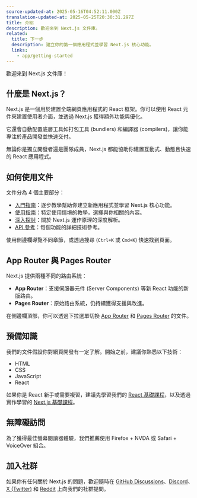 ```yaml
---
source-updated-at: 2025-05-16T04:52:11.000Z
translation-updated-at: 2025-05-25T20:30:31.297Z
title: 介紹
description: 歡迎來到 Next.js 文件庫。
related:
  title: 下一步
  description: 建立你的第一個應用程式並學習 Next.js 核心功能。
  links:
    - app/getting-started
---
```


歡迎來到 Next.js 文件庫！

## 什麼是 Next.js？

Next.js 是一個用於建置全端網頁應用程式的 React 框架。你可以使用 React 元件來建置使用者介面，並透過 Next.js 獲得額外功能與優化。

它還會自動配置底層工具如打包工具 (bundlers) 和編譯器 (compilers)，讓你能專注於產品開發並快速交付。

無論你是獨立開發者還是團隊成員，Next.js 都能協助你建置互動式、動態且快速的 React 應用程式。

## 如何使用文件

文件分為 4 個主要部分：

- [入門指南](/docs/app/getting-started)：逐步教學幫助你建立新應用程式並學習 Next.js 核心功能。
- [使用指南](/docs/app/guides)：特定使用情境的教學，選擇與你相關的內容。
- [深入探討](/docs/app/deep-dive)：關於 Next.js 運作原理的深度解析。
- [API 參考](/docs/app/api-reference)：每個功能的詳細技術參考。

使用側邊欄導覽不同章節，或透過搜尋 (`Ctrl+K` 或 `Cmd+K`) 快速找到頁面。

## App Router 與 Pages Router

Next.js 提供兩種不同的路由系統：

- **App Router**：支援伺服器元件 (Server Components) 等新 React 功能的新版路由。
- **Pages Router**：原始路由系統，仍持續獲得支援與改進。

在側邊欄頂部，你可以透過下拉選單切換 [App Router](/docs/app) 和 [Pages Router](/docs/pages) 的文件。

## 預備知識

我們的文件假設你對網頁開發有一定了解。開始之前，建議你熟悉以下技術：

- HTML
- CSS
- JavaScript
- React

如果你是 React 新手或需要複習，建議先學習我們的 [React 基礎課程](/learn/react-foundations)，以及透過實作學習的 [Next.js 基礎課程](/learn/dashboard-app)。

## 無障礙訪問

為了獲得最佳螢幕閱讀器體驗，我們推薦使用 Firefox + NVDA 或 Safari + VoiceOver 組合。

## 加入社群

如果你有任何關於 Next.js 的問題，歡迎隨時在 [GitHub Discussions](https://github.com/vercel/next.js/discussions)、[Discord](https://discord.com/invite/bUG2bvbtHy)、[X (Twitter)](https://x.com/nextjs) 和 [Reddit](https://www.reddit.com/r/nextjs) 上向我們的社群提問。